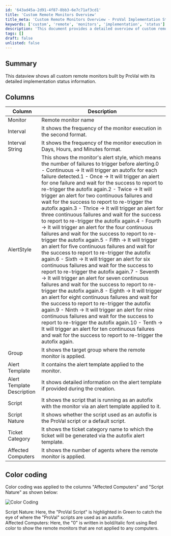 ```yaml
---
id: '643ad45a-2d91-4f87-8bb3-6e7c71af3cd1'
title: 'Custom Remote Monitors Overview'
title_meta: 'Custom Remote Monitors Overview - ProVal Implementation Status'
keywords: ['custom', 'remote', 'monitors', 'implementation', 'status']
description: 'This document provides a detailed overview of custom remote monitors built by ProVal, including their implementation status, execution intervals, alert styles, and target groups. It also includes color coding for easy identification of critical information.'
tags: []
draft: false
unlisted: false
---
```

## Summary

This dataview shows all custom remote monitors built by ProVal with its detailed implementation status information.

## Columns

| Column                | Description                                                                                                                      |
|----------------------|----------------------------------------------------------------------------------------------------------------------------------|
| Monitor              | Remote monitor name                                                                                                             |
| Interval             | It shows the frequency of the monitor execution in the second format.                                                           |
| Interval String      | It shows the frequency of the monitor execution in Days, Hours, and Minutes format.                                            |
| AlertStyle           | This shows the monitor's alert style, which means the number of failures to trigger before alerting.0 - Continuous -> It will trigger an autofix for each failure detected.1 - Once -> It will trigger an alert for one failure and wait for the success to report to re-trigger the autofix again.2 - Twice -> It will trigger an alert for two continuous failures and wait for the success to report to re-trigger the autofix again.3 - Thrice -> It will trigger an alert for three continuous failures and wait for the success to report to re-trigger the autofix again.4 - Fourth -> It will trigger an alert for the four continuous failures and wait for the success to report to re-trigger the autofix again.5 - Fifth -> It will trigger an alert for five continuous failures and wait for the success to report to re-trigger the autofix again.6 - Sixth -> It will trigger an alert for six continuous failures and wait for the success to report to re-trigger the autofix again.7 - Seventh -> It will trigger an alert for seven continuous failures and wait for the success to report to re-trigger the autofix again.8 - Eighth -> It will trigger an alert for eight continuous failures and wait for the success to report to re-trigger the autofix again.9 - Ninth -> It will trigger an alert for nine continuous failures and wait for the success to report to re-trigger the autofix again.10 - Tenth -> It will trigger an alert for ten continuous failures and wait for the success to report to re-trigger the autofix again. |
| Group                | It shows the target group where the remote monitor is applied.                                                                   |
| Alert Template       | It contains the alert template applied to the monitor.                                                                          |
| Alert Template Description | It shows detailed information on the alert template if provided during the creation.                                     |
| Script               | It shows the script that is running as an autofix with the monitor via an alert template applied to it.                         |
| Script Nature        | It shows whether the script used as an autofix is the ProVal script or a default script.                                       |
| Ticket Category      | It shows the ticket category name to which the ticket will be generated via the autofix alert template.                         |
| Affected Computers   | It shows the number of agents where the remote monitor is applied.                                                              |

## Color coding

Color coding was applied to the columns "Affected Computers" and "Script Nature" as shown below:

![Color Coding](../../../static/img/ProVal-Remote-Monitor-Detailed-Report/image_1.png)

Script Nature: Here, the "ProVal Script" is highlighted in Green to catch the eye of where the "ProVal" scripts are used as an autofix.  
Affected Computers: Here, the "0" is written in bold/italic font using Red color to show the remote monitors that are not applied to any computers.












